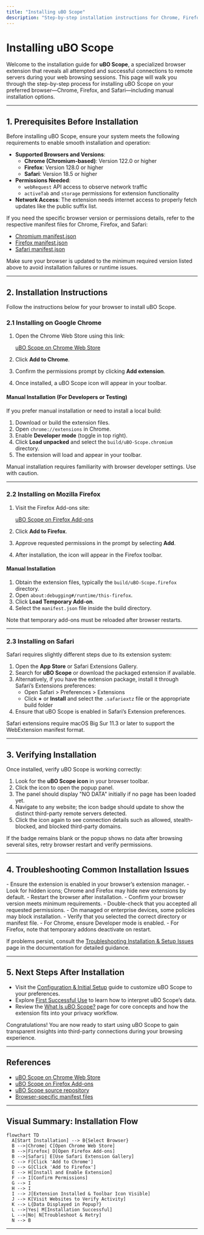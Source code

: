 ```yaml
---
title: "Installing uBO Scope"
description: "Step-by-step installation instructions for Chrome, Firefox, and Safari, including links to their respective web stores and manual installation options if needed."
---
```


# Installing uBO Scope

Welcome to the installation guide for **uBO Scope**, a specialized browser extension that reveals all attempted and successful connections to remote servers during your web browsing sessions. This page will walk you through the step-by-step process for installing uBO Scope on your preferred browser—Chrome, Firefox, and Safari—including manual installation options.

---

## 1. Prerequisites Before Installation

Before installing uBO Scope, ensure your system meets the following requirements to enable smooth installation and operation:

- **Supported Browsers and Versions**:
  - **Chrome (Chromium-based)**: Version 122.0 or higher
  - **Firefox**: Version 128.0 or higher
  - **Safari**: Version 18.5 or higher
- **Permissions Needed**:
  - `webRequest` API access to observe network traffic
  - `activeTab` and `storage` permissions for extension functionality
- **Network Access**: The extension needs internet access to properly fetch updates like the public suffix list.

If you need the specific browser version or permissions details, refer to the respective manifest files for Chrome, Firefox, and Safari:

- [Chromium manifest.json](https://github.com/gorhill/uBO-Scope/blob/main/platform/chromium/manifest.json)
- [Firefox manifest.json](https://github.com/gorhill/uBO-Scope/blob/main/platform/firefox/manifest.json)
- [Safari manifest.json](https://github.com/gorhill/uBO-Scope/blob/main/platform/safari/manifest.json)

<Check>
Make sure your browser is updated to the minimum required version listed above to avoid installation failures or runtime issues.
</Check>

---

## 2. Installation Instructions

Follow the instructions below for your browser to install uBO Scope.

### 2.1 Installing on Google Chrome

1. Open the Chrome Web Store using this link:

   [uBO Scope on Chrome Web Store](https://chromewebstore.google.com/detail/ubo-scope/bbdpgcaljkaaigfcomhidmneffjjjfgp)

2. Click **Add to Chrome**.
3. Confirm the permissions prompt by clicking **Add extension**.
4. Once installed, a uBO Scope icon will appear in your toolbar.

#### Manual Installation (For Developers or Testing)

If you prefer manual installation or need to install a local build:

1. Download or build the extension files.
2. Open `chrome://extensions` in Chrome.
3. Enable **Developer mode** (toggle in top right).
4. Click **Load unpacked** and select the `build/uBO-Scope.chromium` directory.
5. The extension will load and appear in your toolbar.

<Warning>
Manual installation requires familiarity with browser developer settings. Use with caution.
</Warning>

---

### 2.2 Installing on Mozilla Firefox

1. Visit the Firefox Add-ons site:

   [uBO Scope on Firefox Add-ons](https://addons.mozilla.org/firefox/addon/ubo-scope/)

2. Click **Add to Firefox**.
3. Approve requested permissions in the prompt by selecting **Add**.
4. After installation, the icon will appear in the Firefox toolbar.

#### Manual Installation

1. Obtain the extension files, typically the `build/uBO-Scope.firefox` directory.
2. Open `about:debugging#/runtime/this-firefox`.
3. Click **Load Temporary Add-on**.
4. Select the `manifest.json` file inside the build directory.

Note that temporary add-ons must be reloaded after browser restarts.

---

### 2.3 Installing on Safari

Safari requires slightly different steps due to its extension system:

1. Open the **App Store** or Safari Extensions Gallery.
2. Search for **uBO Scope** or download the packaged extension if available.
3. Alternatively, if you have the extension package, install it through Safari’s Extensions preferences:
   - Open Safari > Preferences > Extensions
   - Click **+** or **Install** and select the `.safariextz` file or the appropriate build folder
4. Ensure that uBO Scope is enabled in Safari’s Extension preferences.

<Info>
Safari extensions require macOS Big Sur 11.3 or later to support the WebExtension manifest format.
</Info>

---

## 3. Verifying Installation

Once installed, verify uBO Scope is working correctly:

1. Look for the **uBO Scope icon** in your browser toolbar.
2. Click the icon to open the popup panel.
3. The panel should display "NO DATA" initially if no page has been loaded yet.
4. Navigate to any website; the icon badge should update to show the distinct third-party remote servers detected.
5. Click the icon again to see connection details such as allowed, stealth-blocked, and blocked third-party domains.

<Check>
If the badge remains blank or the popup shows no data after browsing several sites, retry browser restart and verify permissions.
</Check>

---

## 4. Troubleshooting Common Installation Issues

<AccordionGroup title="Installation Troubleshooting Tips">
<Accordion title="Extension Not Appearing in Toolbar">
- Ensure the extension is enabled in your browser’s extension manager.
- Look for hidden icons; Chrome and Firefox may hide new extensions by default.
- Restart the browser after installation.
</Accordion>
<Accordion title="Installation Failed or Permissions Denied">
- Confirm your browser version meets minimum requirements.
- Double-check that you accepted all requested permissions.
- On managed or enterprise devices, some policies may block installation.
</Accordion>
<Accordion title="Manual Installation Issues">
- Verify that you selected the correct directory or manifest file.
- For Chrome, ensure Developer mode is enabled.
- For Firefox, note that temporary addons deactivate on restart.
</Accordion>
</AccordionGroup>

If problems persist, consult the [Troubleshooting Installation & Setup Issues](https://example.com/getting-started/first-run-validation/troubleshooting-setup) page in the documentation for detailed guidance.

---

## 5. Next Steps After Installation

- Visit the [Configuration & Initial Setup](https://example.com/getting-started/setup-installation/configuration-setup) guide to customize uBO Scope to your preferences.
- Explore [First Successful Use](https://example.com/getting-started/first-run-validation/first-use) to learn how to interpret uBO Scope’s data.
- Review the [What Is uBO Scope?](https://example.com/overview/intro-basics/what-is-ubo-scope) page for core concepts and how the extension fits into your privacy workflow.

Congratulations! You are now ready to start using uBO Scope to gain transparent insights into third-party connections during your browsing experience.

---

## References

- [uBO Scope on Chrome Web Store](https://chromewebstore.google.com/detail/ubo-scope/bbdpgcaljkaaigfcomhidmneffjjjfgp)
- [uBO Scope on Firefox Add-ons](https://addons.mozilla.org/firefox/addon/ubo-scope/)
- [uBO Scope source repository](https://github.com/gorhill/uBO-Scope)
- [Browser-specific manifest files](#2-prerequisites-before-installation)

---

## Visual Summary: Installation Flow

```mermaid
flowchart TD
  A[Start Installation] --> B{Select Browser}
  B -->|Chrome| C[Open Chrome Web Store]
  B -->|Firefox| D[Open Firefox Add-ons]
  B -->|Safari| E[Use Safari Extension Gallery]
  C --> F[Click 'Add to Chrome']
  D --> G[Click 'Add to Firefox']
  E --> H[Install and Enable Extension]
  F --> I[Confirm Permissions]
  G --> I
  H --> I
  I --> J[Extension Installed & Toolbar Icon Visible]
  J --> K[Visit Websites to Verify Activity]
  K --> L{Data Displayed in Popup?}
  L -->|Yes| M[Installation Successful]
  L -->|No| N[Troubleshoot & Retry]
  N --> B
```

---